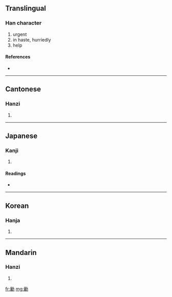 ==Translingual==

===Han character===
{{Han char|rn=19|rad=力|as=17|sn=19|four=0472<sub>7</sub>|canj=卜女大尸 (YVKS)}}

# urgent
# in haste, hurriedly
# help

====References====
* {{Han ref|kx=0150.110|dkj=02485|dj=0338.140|hdz=10383.020|uh=52F7|ud=21239|bh=F1EE|bd=61934}}

----

==Cantonese==

===Hanzi===
{{yue-hanzi|jyut=|y=seung1}}

# {{defn|Cantonese}}

----

==Japanese==

===Kanji===
{{ja-kanji|grade=|rs=力17}}

# {{defn|Japanese}}

====Readings====
* {{ja-readings|on=[[じょう]] (jō), [[にょう]] (nyō)|kun=[[はしる]] (hashiru)}}

----

==Korean==

===Hanja===
{{ko-hanja|hangeul=양|rv=yang|mr=yang}}

# {{defn|Korean}}

----

==Mandarin==

===Hanzi===
{{cmn-hanzi|pin=[[ráng]] ([[rang2]])|wg=jang<sup>2</sup>}}

# {{defn|Mandarin}}

[[fr:勷]]
[[mg:勷]]